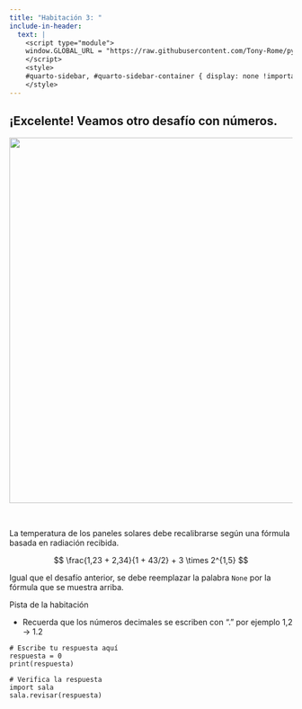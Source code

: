 ```yaml
---
title: "Habitación 3: "
include-in-header:
  text: |
    <script type="module">
    window.GLOBAL_URL = "https://raw.githubusercontent.com/Tony-Rome/pyscape/refs/heads/feature/estacion-espacial/quarto/rooms/sala_03.py";
    </script>
    <style>
    #quarto-sidebar, #quarto-sidebar-container { display: none !important; }
    </style>
---
```


<h2>
¡Excelente! Veamos otro desafío con números.
</h2>

<center>
<img src="./sala_03.png" width="650">
</center>

<br/>

La temperatura de los paneles solares debe recalibrarse según una fórmula basada en radiación recibida.

$$
\frac{1,23 + 2,34}{1 + 43/2} + 3 \times 2^{1,5}
$$

<div class="alert alert-info">
Igual que el desafío anterior, se debe reemplazar la palabra `None` por la fórmula que se muestra arriba.
</div>

::: {.callout-tip title="Pista" collapse="true"}
Pista de la habitación

* Recuerda que los números decimales se escriben con "." por ejemplo 1,2 -> 1.2
:::

```pyodide-python
# Escribe tu respuesta aquí
respuesta = 0
print(respuesta)

# Verifica la respuesta
import sala
sala.revisar(respuesta)
```
